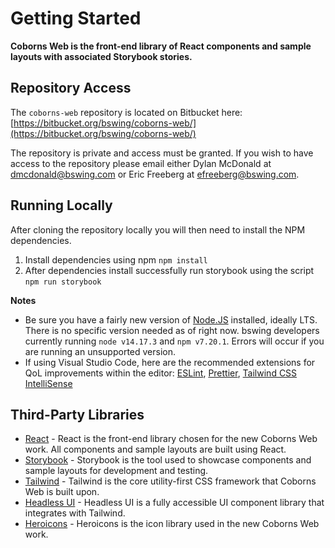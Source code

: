 
<Meta title="Documentation/Getting Started" />

# Getting Started

**Coborns Web is the front-end library of React components and sample layouts with associated Storybook stories.**

## Repository Access

The `coborns-web` repository is located on Bitbucket here: [https://bitbucket.org/bswing/coborns-web/](https://bitbucket.org/bswing/coborns-web/)

The repository is private and access must be granted. If you wish to have access to the repository please email either Dylan McDonald at [dmcdonald@bswing.com](mailto:dmcdonald@bswing.com) or Eric Freeberg at [efreeberg@bswing.com](mailto:efreeberg@bswing.com).

## Running Locally

After cloning the repository locally you will then need to install the NPM dependencies.

1. Install dependencies using npm ```npm install```
2. After dependencies install successfully run storybook using the script ```npm run storybook```

**Notes**
- Be sure you have a fairly new version of [Node.JS](https://nodejs.org/en/) installed, ideally LTS. There is no specific version needed as of right now. bswing developers currently running `node v14.17.3` and `npm v7.20.1`. Errors will occur if you are running an unsupported version.
- If using Visual Studio Code, here are the recommended extensions for QoL improvements within the editor: [ESLint](https://marketplace.visualstudio.com/items?itemName=dbaeumer.vscode-eslint), [Prettier](https://marketplace.visualstudio.com/items?itemName=esbenp.prettier-vscode), [Tailwind CSS IntelliSense](https://marketplace.visualstudio.com/items?itemName=bradlc.vscode-tailwindcss)

## Third-Party Libraries

- [React](https://reactjs.org/) - React is the front-end library chosen for the new Coborns Web work. All components and sample layouts are built using React.
- [Storybook](https://storybook.js.org/) - Storybook is the tool used to showcase components and sample layouts for development and testing.
- [Tailwind](https://tailwindcss.com/) - Tailwind is the core utility-first CSS framework that Coborns Web is built upon.
- [Headless UI](https://headlessui.dev/) - Headless UI is a fully accessible UI component library that integrates with Tailwind.
- [Heroicons](https://heroicons.com/) - Heroicons is the icon library used in the new Coborns Web work.